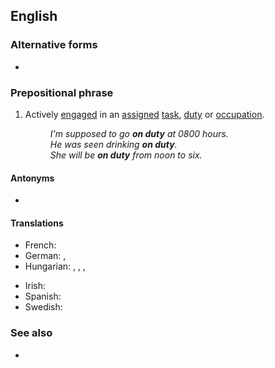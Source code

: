 {{also|on-duty}}

==English==

===Alternative forms===
* {{l|en|on-duty}}

===Prepositional phrase===
{{head|en|prepositional phrase}}

# Actively [[engage]]d in an [[assigned]] [[task]], [[duty]] or [[occupation]].
#: ''I'm supposed to go '''on duty''' at 0800 hours.''
#: ''He was seen drinking '''on duty'''.''
#: ''She will be '''on duty''' from noon to six.''

====Antonyms====
* {{l|en|off duty}}

====Translations====
{{trans-top|actively engaged...}}
* French: {{t|fr|de service}}
* German: {{t+|de|in [[Dienst]]}}, {{t|de|Dienst haben}} {{qualifier|to be on duty}}
* Hungarian: {{t+|hu|ügyeletes}}, {{t|hu|[[szolgálatban]] ([[van]]/[[lévő]])}}, {{t|hu|… [[műszakban]]  ([[van]]/[[lévő]])}}, {{t|hu|[[munka]] [[közben]]}}
{{trans-mid}}
* Irish: {{t|ga|ar dualgas}}
* Spanish: {{t|es|de guardia}}
* Swedish: {{t|sv|i tjänst}}
{{trans-bottom}}

===See also===
* {{l|en|on call}}